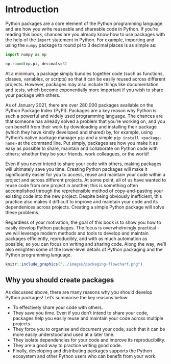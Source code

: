 \mainmatter

# Introduction

Python packages are a core element of the Python programming language and are how you write reuseable and shareable code in Python. If you’re reading this book, chances are you already know how to use packages with the help of the `import` statement in Python. For example, importing and using the `numpy` package to round pi to 3 decimal places is as simple as:

```python
import numpy as np

np.round(np.pi, decimals=3)
```

At a minimum, a package simply bundles together code (such as functions, classes, variables, or scripts) so that it can be easily reused across different projects. However, packages may also include things like documentation and tests, which become exponentially more important if you wish to share your package with others.

As of January 2021, there are over 280,000 packages available on the Python Package Index (PyPI). Packages are a key reason why Python is such a powerful and widely used programming language. The chances are that someone has already solved a problem that you’re working on, and you can benefit from their work by downloading and installing their package (which they have kindly developed and shared) by, for example, using Python's native package manager `pip` and a simple  `pip install <package-name>` at the command line. Put simply, packages are how you make it as easy as possible to share, maintain and collaborate on Python code with others; whether they be your friends, work colleagues, or the world!

Even if you never intend to share your code with others, making packages will ultimately save you time. Creating Python packages will make it significantly easier for you to access, reuse and maintain your code within a project and across different projects. At some point, all of us have wanted to reuse code from one project in another; this is something often accomplished through the reprehensible method of copy-and-pasting your existing code into the new project. Despite being obviously inefficient, this practice also makes it difficult to improve and maintain your code and its dependenices across projects. Creating a simple Python package will solve these problems.

Regardless of your motivation, the goal of this book is to show you how to easily develop Python packages. The focus is overwhelmingly practical - we will leverage modern methods and tools to develop and maintain packages efficiently, reproducibly, and with as much automation as possible; so you can focus on writing and sharing code. Along the way, we'll also enlighten some of the lower-level details of Python packaging and the Python programming language.

```r
knitr::include_graphics("../images/packaging-flowchart.png")
```

## Why you should create packages

As discussed above, there are many reasons why you should develop Python packages! Let's summarise the key reasons below:

- To effectively share your code with others.
- They save you time. Even if you don't intend to share your code, packages help you easily reuse and maintain your code across multiple projects.
- They force you to organise and document your code, such that it can be more easily understood and used at a later time.
- They isolate dependencies for your code and improve its reproducibility.
- They are a good way to practice writing good code.
- Finally, developing and distributing packages supports the Python ecosystem and other Python users who can benefit from your work.
